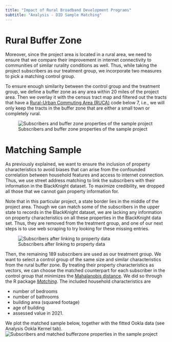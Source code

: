 ```yaml
---
title: "Impact of Rural Broadband Development Programs"
subtitle: "Analysis - DID Sample Matching"
---
```


# Rural Buffer Zone

Moreover, since the project area is located in a rural area, we need to ensure that we compare their improvement in internet connectivity to communities of similar rurality conditions as well. Thus, while taking the project subscribers as our treatment group, we incorporate two measures to pick a matching control group.

To ensure enough similarity between the control group and the treatment group, we define a buffer zone as any area within 20 miles of the project area. Then we overlay it with the census tract map and filtered out the tracts that have a [Rural-Urban Commuting Area (RUCA)](https://www.ers.usda.gov/data-products/rural-urban-commuting-area-codes/) code below 7, i.e., we will only keep the tracts in the buffer zone that are either a small town or completely rural.

![Subscribers and buffer zone properties of the sample project](img/bufferzone.png)

# Matching Sample

As previously explained, we want to ensure the inclusion of property characteristics to avoid biases that can arise from the confounded correlation between household features and access to internet connection. Thus, we use street address matching to link the subscribers with their information in the BlackKnight dataset. To maximize credibility, we dropped all those that we cannot gain property information for.

Note that in this particular project, a state border lies in the middle of the project area. Though we can match some of the subscribers in the upper state to records in the BlackKnight dataset, we are lacking any information on property characteristics on all these properties in the BlackKnight data set. Thus, they are removed from the treatment group, and one of our next steps is to use web scraping to try looking for these missing entries.

![Subscribers after linking to property data](img/subscriber_linked_bk.png)

Then, the remaining 189 subscribers are used as our treatment group. We want to select a control group of the same size and similar characteristics from the rural buffer zone. By treating their property characteristics as vectors, we can choose the matched counterpart for each subscriber in the control group that minimizes the [Mahalanobis distance](https://en.wikipedia.org/wiki/Mahalanobis_distance). We did so through the R package [*Matching*](https://cran.r-project.org/web/packages/Matching/index.html). The included household characteristics are

* number of bedrooms
* number of bathrooms
* building area (squared footage)
* age of building
* assessed value in 2021.

We plot the matched sample below, together with the fitted Ookla data (see Analysis Ookla Kernel tab).
![Subscribers and matched bufferzone properties in the sample project](img/ookla_fitted.png)
